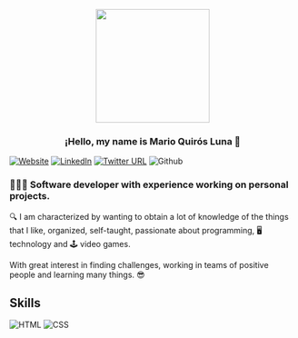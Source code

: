 <p align="center" width="300">
   <a src="https://marioql-dev.vercel.app/"><img align="center" width="200" src="https://user-images.githubusercontent.com/37676736/147899698-b0b4fff2-e816-42b9-9be7-ffcc58acdee0.jpg" /></a>
   <h3 align="center">¡Hello, my name is Mario Quirós Luna 👋</h3>
</p>

[![Website](https://img.shields.io/website?label=Portfolio&up_color=%231E0A46&up_message=Mario%20Quiros%20Luna%20Dev&url=https%3A%2F%2Fmarioql-dev.vercel.app%2F)](https://marioql-dev.vercel.app/)
[![LinkedIn](https://img.shields.io/website?color=%230e76a8%20&down_color=%230e76a8&down_message=Mario%20Quiros%20Luna&label=LinkedIn&up_color=%230e76a8&up_message=Mario%20Quiros%20Luna&url=https%3A%2F%2Fwww.linkedin.com%2Fin%2Fmario-quir%25C3%25B3s-luna-dev-b99050206%2F)](www.linkedin.com/in/mario-quirós-luna-dev-b99050206)
[![Twitter URL](https://img.shields.io/twitter/url?label=Twitter%20%40MarioQuirosL&style=social&url=https%3A%2F%2Ftwitter.com%2FMarioQuirosL)](https://twitter.com/MarioQuirosL)
![Github](https://img.shields.io/github/followers/MarioQuirosLuna?label=Github&style=social)

### 🧑🏻‍💻 Software developer with experience working on personal projects. 

🔍 I am characterized by wanting to obtain a lot of knowledge of the things that I like, organized, self-taught, passionate about programming, 🖥️ technology and 🕹️ video games.

With great interest in finding challenges, working in teams of positive people and learning many things. 😎

## Skills
![HTML](https://img.shields.io/badge/-HTML-%23ff5733%20)
![CSS](https://img.shields.io/badge/-CSS-%232965f1)

